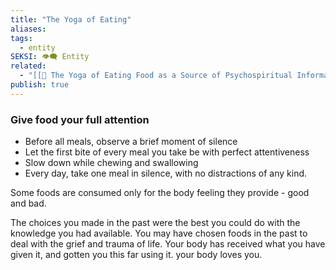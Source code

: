 ```yaml
---
title: "The Yoga of Eating"
aliases: 
tags:
  - entity
SEKSI: 👁️‍🗨️ Entity
related:
  - "[[📰 The Yoga of Eating Food as a Source of Psychospiritual Information]]"
publish: true
---
```




### Give food your full attention
- Before all meals, observe a brief moment of silence
- Let the first bite of every meal you take be with perfect attentiveness
- Slow down while chewing and swallowing
- Every day, take one meal in silence, with no distractions of any kind.

Some foods are consumed only for the body feeling they provide - good and bad.

<Link href="/c/the-choices-you-made-in-the-past-were-the-best-you-could-do-with-the-knowledge-you-had-available" className="text-[var(--color-primary)] hover:underline hover:text-[var(--color-secondary)] transition-colors font-medium">The choices you made in the past were the best you could do with the knowledge you had available</Link>. You may have chosen foods in the past to deal with the grief and trauma of life. Your body has received what you have given it, and gotten you this far using it. <Link href="/c/your-body-loves-you" className="text-[var(--color-primary)] hover:underline hover:text-[var(--color-secondary)] transition-colors font-medium">your body loves you</Link>.
